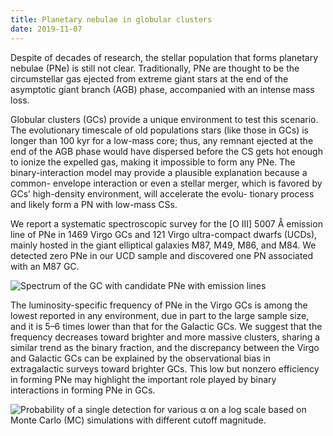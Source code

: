 ```yaml
---
title: Planetary nebulae in globular clusters
date: 2019-11-07
---
```



Despite of decades of research, the stellar population that forms planetary nebulae (PNe) is still not clear. Traditionally, PNe are thought to be the circumstellar gas ejected from extreme giant stars at the end of the asymptotic giant branch (AGB) phase, accompanied with an intense mass loss.

Globular clusters (GCs) provide a unique environment to test this scenario. The evolutionary timescale of old populations stars (like those in GCs) is longer than 100 kyr for a low-mass core; thus, any remnant ejected at the end of the AGB phase would have dispersed before the CS gets hot enough to ionize the expelled gas, making it impossible to form any PNe. The binary-interaction model may provide a plausible explanation because a common- envelope interaction or even a stellar merger, which is favored by GCs’ high-density environment, will accelerate the evolu- tionary process and likely form a PN with low-mass CSs.

We report a systematic spectroscopic survey for the [O III] 5007 Å emission line of PNe in 1469 Virgo GCs and 121 Virgo ultra-compact dwarfs (UCDs), mainly hosted in the giant elliptical galaxies M87, M49, M86, and M84. We detected zero PNe in our UCD sample and discovered one PN associated with an M87 GC.

![Spectrum of the GC with candidate PNe with emission lines](./pngc1.jpg)

The luminosity-specific frequency of PNe in the Virgo GCs is among the lowest reported in any environment, due in part to the large sample size, and it is 5–6 times lower than that for the Galactic GCs. We suggest that the frequency decreases toward brighter and more massive clusters, sharing a similar trend as the binary fraction, and the discrepancy between the Virgo and Galactic GCs can be explained by the observational bias in extragalactic surveys toward brighter GCs. This low but nonzero efficiency in forming PNe may highlight the important role played by binary interactions in forming PNe in GCs. 

![Probability of a single detection for various α on a log scale based on Monte Carlo (MC) simulations with different cutoff magnitude.](./pngc2.jpg)

